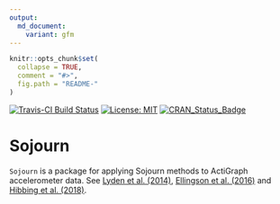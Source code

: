 ```yaml
---
output:
  md_document:
    variant: gfm
---
```


<!-- README.md is generated from README.Rmd. Please edit that file -->

```r
knitr::opts_chunk$set(
  collapse = TRUE,
  comment = "#>",
  fig.path = "README-"
)
```

[![Travis-CI Build Status](https://travis-ci.org/paulhibbing/Sojourn.svg?branch=master)](https://travis-ci.org/paulhibbing/Sojourn)
[![License: MIT](https://img.shields.io/badge/License-MIT-yellow.svg)](https://opensource.org/licenses/MIT)
[![CRAN_Status_Badge](http://www.r-pkg.org/badges/version/Sojourn)](https://cran.r-project.org/package=Sojourn)

# Sojourn

`Sojourn` is a package for applying Sojourn methods to ActiGraph accelerometer data. See [Lyden et al. (2014)](https://www.ncbi.nlm.nih.gov/pubmed/23860415), [Ellingson et al. (2016)](https://www.ncbi.nlm.nih.gov/pubmed/?term=Validity+of+an+Integrative+Method+for+Processing+Physical+Activity+Data) and [Hibbing et al. (2018)](https://www.ncbi.nlm.nih.gov/pubmed/29135657).
